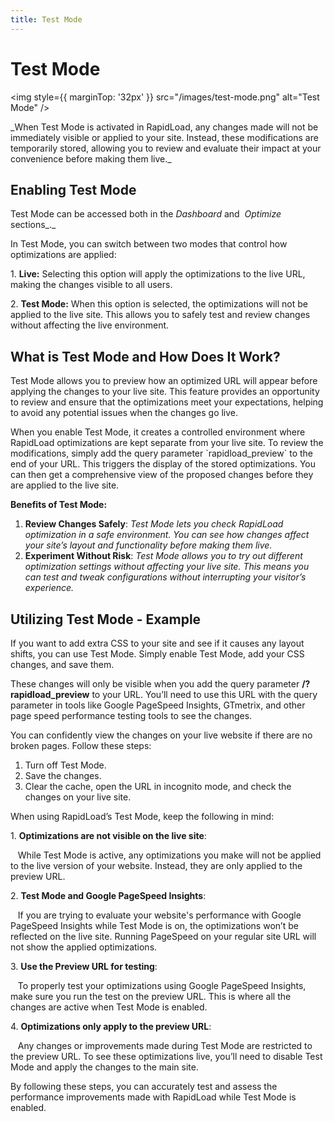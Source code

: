```yaml
---
title: Test Mode
---
```



# Test Mode

<img style={{ marginTop: '32px' }} 
src="/images/test-mode.png" alt="Test Mode" />

<Callout emoji="💡">
  _When Test Mode is activated in RapidLoad, any changes made will not be immediately visible or applied to your site. Instead, these modifications are temporarily stored,
  allowing you to review and evaluate their impact at your convenience before making them live._
</Callout>

## Enabling Test Mode

Test Mode can be accessed both in the _Dashboard_ and  _Optimize_ sections_._

In Test Mode, you can switch between two modes that control how optimizations are applied:

1\. **Live:** Selecting this option will apply the optimizations to the live URL, making the changes visible to all users.

2\. **Test Mode:** When this option is selected, the optimizations will not be applied to the live site. This allows you to safely test and review changes without affecting the live environment.

## What is Test Mode and How Does It Work?

Test Mode allows you to preview how an optimized URL will appear before applying the changes to your live site. This feature provides an opportunity to review and ensure that the optimizations meet your 
expectations, helping to avoid any potential issues when the changes go live.

When you enable Test Mode, it creates a controlled environment where RapidLoad optimizations are kept separate from your live site. To review the modifications, simply add the query parameter 
\`rapidload\_preview\` to the end of your URL. This triggers the display 
of the stored optimizations. You can then get a comprehensive view of the proposed
changes before they are applied to the live site.

**Benefits of Test Mode:**

1. **Review Changes Safely**: _Test Mode lets you check RapidLoad optimization 
in a safe environment. You can see how changes affect your site’s layout and 
functionality before making them live._ 
2. **Experiment Without Risk**: _Test Mode allows you to try out different optimization settings without affecting your live site. This means you can test and tweak configurations without interrupting your visitor’s experience._


## Utilizing Test Mode - Example

If you want to add extra CSS to your site and see if it causes any layout shifts, you can use Test Mode. Simply enable Test Mode, add your CSS changes, and save them.

These changes will only be visible when you add the query parameter **/?rapidload\_preview** to your URL. You’ll need to use this URL with the query parameter in tools like Google PageSpeed Insights, 
GTmetrix, and other page speed performance testing tools to see the changes.

You can confidently view the changes on your live website if there are no broken pages. Follow these steps:

1. Turn off Test Mode.
2. Save the changes.
3. Clear the cache, open the URL in incognito mode, and check the changes on your live site.

When using RapidLoad’s Test Mode, keep the following in mind:

1\. **Optimizations are not visible on the live site**:  

   While Test Mode is active, any optimizations you make will not be applied to the live version of your website. Instead, they are only applied to the preview URL.

  

2\. **Test Mode and Google PageSpeed Insights**:  

   If you are trying to evaluate your website's performance with Google PageSpeed Insights while Test Mode is on, the optimizations won’t be reflected on the live site. Running PageSpeed on your regular site URL will not show the applied optimizations.

  

3\. **Use the Preview URL for testing**:  

   To properly test your optimizations using Google PageSpeed Insights, make sure you run the test on the preview URL. This is where all the changes are active when Test Mode is enabled.

  

4\. **Optimizations only apply to the preview URL**:  

   Any changes or improvements made during Test Mode are restricted to the preview URL. To see these optimizations live, you’ll need to disable Test Mode and apply the changes to the main site.

  

By following these steps, you can accurately test and assess the performance improvements made with RapidLoad while Test Mode is enabled.